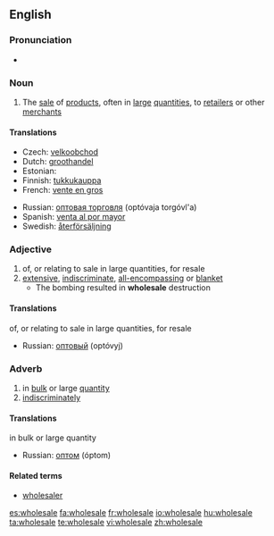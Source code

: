 {{wikipedia}}
==English==

===Pronunciation===
*{{audio|en-us-wholesale.ogg|Audio (US)}}


===Noun===
{{en-noun}}

# The [[sale]] of [[product]]s, often in [[large]] [[quantities]], to [[retailer]]s or other [[merchant]]s

====Translations====
{{trans-top|sale of products, often in large quantities, to retailers or other merchants}}
*Czech: [[velkoobchod]] {{m}}
*Dutch: [[groothandel]] {{m}}
* Estonian: {{t|et|hulgimüük}}
*Finnish: [[tukkukauppa]]
*French: [[vente en gros]]
{{trans-mid}}
*Russian: [[оптовая торговля]] (optóvaja torgóvl'a) {{f}}
*Spanish: [[venta al por mayor]] {{f}}
*Swedish: [[återförsäljning]]
{{trans-bottom}}

===Adjective===
{{en-adj}}

# of, or relating to sale in large quantities, for resale
# [[extensive]], [[indiscriminate]], [[all-encompassing]] or [[blanket]]
#* The bombing resulted in '''wholesale''' destruction

====Translations====
;of, or relating to sale in large quantities, for resale
*Russian: [[оптовый]] (optóvyj)

===Adverb===
{{en-adv}}

# in [[bulk]] or large [[quantity]]
# [[indiscriminately]]

====Translations====
;in bulk or large quantity
*Russian: [[оптом]] (óptom)

====Related terms====
* [[wholesaler]]

[[es:wholesale]]
[[fa:wholesale]]
[[fr:wholesale]]
[[io:wholesale]]
[[hu:wholesale]]
[[ta:wholesale]]
[[te:wholesale]]
[[vi:wholesale]]
[[zh:wholesale]]